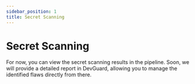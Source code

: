 ```yaml
---
sidebar_position: 1
title: Secret Scanning
---
```





# Secret Scanning


<Callout type="warning" emoji="ℹ️">
   For now, you can view the secret scanning results in the pipeline. Soon, we will provide a detailed report in DevGuard, allowing you to manage the identified flaws directly from there.
</Callout>


